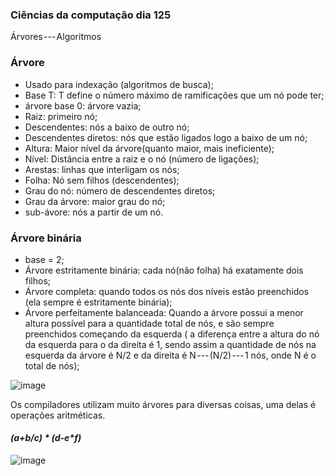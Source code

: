 




### Ciências da computação dia 125

Árvores --- Algoritmos

### Árvore

-   Usado para indexação (algoritmos de busca);
-   Base T: T define o número máximo de ramificações que um nó pode ter;
-   árvore base 0: árvore vazia;
-   Raiz: primeiro nó;
-   Descendentes: nós a baixo de outro nó;
-   Descendentes diretos: nós que estão ligados logo a baixo de um nó;
-   Altura: Maior nível da árvore(quanto maior, mais ineficiente);
-   Nível: Distância entre a raiz e o nó (número de ligações);
-   Arestas: linhas que interligam os nós;
-   Folha: Nó sem filhos (descendentes);
-   Grau do nó: número de descendentes diretos;
-   Grau da árvore: maior grau do nó;
-   sub-ávore: nós a partir de um nó.








### Árvore binária

-   base = 2;
-   Árvore estritamente binária: cada nó(não folha) há exatamente dois
    filhos;
-   Árvore completa: quando todos os nós dos níveis estão preenchidos
    (ela sempre é estritamente binária);
-   Árvore perfeitamente balanceada: Quando a árvore possui a menor
    altura possível para a quantidade total de nós, e são sempre
    preenchidos começando da esquerda ( a diferença entre a altura do nó
    da esquerda para o da direita é 1, sendo assim a quantidade de nós
    na esquerda da árvore é N/2 e da direita é N --- (N/2) --- 1 nós,
    onde N é o total de nós);

![image](https://cdn-images-1.medium.com/max/800/1*pqam8MB_5fDvzLVGGHfetA.png)








Os compiladores utilizam muito árvores para diversas coisas, uma delas é
operações aritméticas.

#### *(a+b/c) \* (d-e\*f)*

![image](https://cdn-images-1.medium.com/max/800/1*N2bNjrO6CXMZzrr01G_rIQ.png)


